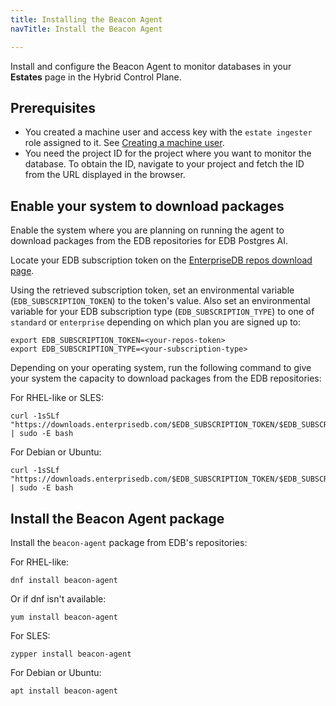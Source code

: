 ```yaml
---
title: Installing the Beacon Agent
navTitle: Install the Beacon Agent

---
```


Install and configure the Beacon Agent to monitor databases in your **Estates** page in the Hybrid Control Plane.

## Prerequisites

-   You created a machine user and access key with the `estate ingester` role assigned to it. See [Creating a machine user](create_machine_user.mdx).
-   You need the project ID for the project where you want to monitor the database. To obtain the ID, navigate to your project and fetch the ID from the URL displayed in the browser.

## Enable your system to download packages

Enable the system where you are planning on running the agent to download packages from the EDB repositories for EDB Postgres AI.

Locate your EDB subscription token on the [EnterpriseDB repos download page](https://www.enterprisedb.com/repos-downloads).

Using the retrieved subscription token, set an environmental variable (`EDB_SUBSCRIPTION_TOKEN`) to the token's value. Also set an environmental variable for your EDB subscription type (`EDB_SUBSCRIPTION_TYPE`) to one of `standard` or `enterprise` depending on which plan you are signed up to:

```shell
export EDB_SUBSCRIPTION_TOKEN=<your-repos-token>
export EDB_SUBSCRIPTION_TYPE=<your-subscription-type>
```

Depending on your operating system, run the following command to give your system the capacity to download packages from the EDB repositories:

For RHEL-like or SLES:

```shell
curl -1sSLf "https://downloads.enterprisedb.com/$EDB_SUBSCRIPTION_TOKEN/$EDB_SUBSCRIPTION_TYPE/setup.rpm.sh" | sudo -E bash
```

For Debian or Ubuntu:

```shell
curl -1sSLf "https://downloads.enterprisedb.com/$EDB_SUBSCRIPTION_TOKEN/$EDB_SUBSCRIPTION_TYPE/setup.deb.sh" | sudo -E bash
```

## Install the Beacon Agent package

Install the `beacon-agent` package from EDB's repositories:

For RHEL-like:

```shell
dnf install beacon-agent
```

Or if dnf isn't available:

```shell
yum install beacon-agent
```

For SLES:

```shell
zypper install beacon-agent
```

For Debian or Ubuntu:

```
apt install beacon-agent
```
